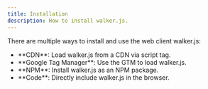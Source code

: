 ```yaml
---
title: Installation
description: How to install walker.js.
---
```



There are multiple ways to install and use the web client walker.js:

- <Link to="cdn">**CDN**</Link>: Load walker.js from a CDN via script tag.
- <Link to="gtm">**Google Tag Manager**</Link>: Use the GTM to load walker.js.
- <Link to="NPM">**NPM**</Link>: Install walker.js as an NPM package.
- <Link to="script">**Code**</Link>: Directly include walker.js in the browser.
